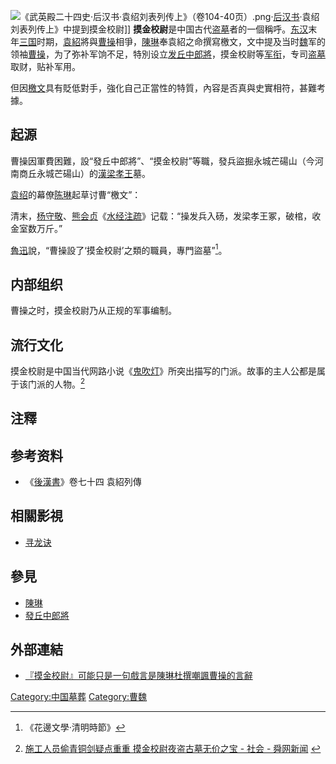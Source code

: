 [[File:《武英殿二十四史·后汉书·袁绍刘表列传上》（卷104-40页）.png|thumb]]·[[后汉书|后汉书]]·袁绍刘表列传上》中提到摸金校尉]]
'''摸金校尉'''是中国古代[[盗墓|盗墓]]者的一個稱呼。[[东汉|东汉]]末年[[三国|三国]]时期，[[袁紹|袁紹]]將與[[曹操|曹操]]相爭，[[陈琳_(三国)|陳琳]]奉袁紹之命撰寫檄文，文中提及当时[[曹魏|魏]]军的领袖[[曹操|曹操]]，为了弥补军饷不足，特別设立[[发丘将军|发丘中郎將]]，摸金校尉等[[军衔|军衔]]，专司[[盗墓|盗墓]]取财，贴补军用。

但因[[檄文|檄文]]具有貶低對手，強化自己正當性的特質，內容是否真與史實相符，甚難考據。

==起源==
曹操因軍費困難，設“發丘中郎將”、“摸金校尉”等職，發兵盜掘永城芒碭山（今河南商丘永城芒碭山）的[[劉武_(梁王)|漢梁孝王]]墓。

[[袁绍|袁绍]]的幕僚[[陈琳_(三国)|陈琳]]起草讨曹“檄文”：{{quote|“梁孝王，先帝母弟，坟陵尊显，松柏桑梓，犹宜恭肃。操率将吏士，亲临发掘，破棺裸尸，至今圣朝流涕，士民伤怀。又署'''发丘中郎将'''、'''摸金校尉'''，所过毁突，无骸不露。”|[[陳琳|陳琳]]討曹「檄文」|<ref>*陳琳著《[[:s:為袁紹檄豫州|為袁紹檄豫州]]》：「又梁孝王，先帝母昆，墳陵尊顯；桑梓松柏，猶宜肅恭，而操帥將吏士，親臨發掘，破棺裸屍，掠取金寶，至令全朝流涕，士民傷悲。操又特置發丘中郎將，"摸金校尉"，所過隳突，無骸不露。」</ref>}}

清末，[[杨守敬|杨守敬]]、[[熊会贞|熊会贞]]《[[水经注疏|水经注疏]]》记载：“操发兵入砀，发梁孝王冢，破棺，收金室数万斤。”

[[魯迅|魯迅]]說，“曹操設了‘摸金校尉’之類的職員，專門盜墓”<ref>《花邊文學‧清明時節》</ref>。
<!--
{{or|之后，有盗墓者以摸金校尉之风水方法盗墓，或是身懷摸金令者,皆称为“摸金校尉”。}}
-->

==内部组织==
曹操之时，摸金校尉乃从正规的军事编制。<!--  {{or|曹操之后，盗墓者皆各自为政，同行之间并无师徒之分，凡以摸金之法盗墓，均为摸金校尉。摸金校尉多以个人行动为主。}}  -->

==流行文化==
摸金校尉是中国当代网路小说《[[鬼吹灯|鬼吹灯]]》所突出描写的门派。故事的主人公都是属于该门派的人物。<ref>{{Cite_news |author1=黄筱菁 |date=2017年3月9日 |title=工地现古墓 施工人员偷藏青铜剑-北京青年报 |script-title= |trans-title= |url=http://epaper.ynet.com/images/2017-03/09/A13/bjbqb20170309A13.pdf |dead-url=no |format=pdf |editor1=冯佳妮（EN013） |newspaper=北京青年报 |series= |language=zh-Hans |volume= |issue=第 10391 期 |others= |edition=1 |location=北京 |publisher=北京青年报社 |publication-date=2017年3月9日 |agency=北京青年报 |page=A13 |id={{国内统一刊号|11-0103}} |archive-url=https://web.archive.org/web/20170312035509/http://epaper.ynet.com/images/2017-03/09/A13/bjbqb20170309A13.pdf |archive-date=2017年3月12日 |access-date=2017-03-09 |via= |registration= |subscription= |lay-url= |lay-source= |lay-date= |quote=经多番交涉劝说后主动上交免于处罚 专家初步鉴定青铜剑或属于战国时代 |postscript= |ref= }}[http://news.e23.cn/shehui/2017-03-09/2017030900383.html 施工人员偷青铜剑疑点重重 摸金校尉夜盗古墓无价之宝 - 社会 - 舜网新闻] {{Wayback|url=http://news.e23.cn/shehui/2017-03-09/2017030900383.html |date=20170312065546 }}<!--
[http://news.ynet.com/3.1/1703/09/12515005.html 施工人员偷青铜剑 多次交涉后主动上交免遭处罚_YNET.com北青网]
http://epaper.ynet.com/html/2017-03/09/content_241529.htm?div=0
http://epaper.ynet.com/html/2017-03/09/node_1343.htm--></ref>

==注釋==
{{reflist|2}}

==参考资料==
{{refbegin}}
*《[[後漢書|後漢書]]》卷七十四  袁紹列傳
{{refend}}

==相關影視==
*[[寻龙诀|寻龙诀]]

==參見==
*[[陈琳_(三国)|陳琳]]
*[[發丘將軍|發丘中郎將]]

==外部連結==
*[https://www.nownews.com/news/20170327/2385838 『摸金校尉』可能只是一句戲言是陳琳杜撰嘲諷曹操的言辭] {{Wayback|url=https://www.nownews.com/news/20170327/2385838 |date=20180116135951 }}

[[Category:中国墓葬|Category:中国墓葬]]
[[Category:曹魏|Category:曹魏]]
